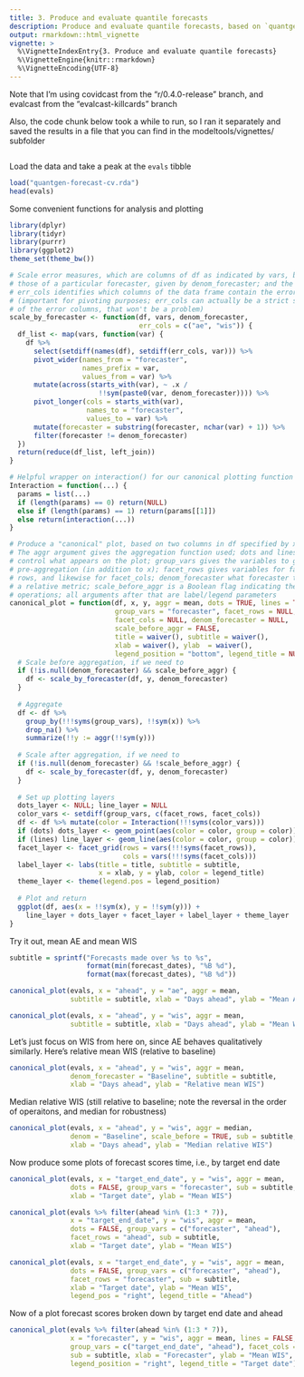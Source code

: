 ```yaml
---
title: 3. Produce and evaluate quantile forecasts
description: Produce and evaluate quantile forecasts, based on `quantgen` and `evalcast`.
output: rmarkdown::html_vignette
vignette: >
  %\VignetteIndexEntry{3. Produce and evaluate quantile forecasts}
  %\VignetteEngine{knitr::rmarkdown}
  %\VignetteEncoding{UTF-8}
---
```


Note that I'm using covidcast from the "r/0.4.0-release" branch, and evalcast
from the "evalcast-killcards" branch

Also, the code chunk below took a while to run, so I ran it separately and
saved the results in a file that you can find in the modeltools/vignettes/ 
subfolder

```r
```

Load the data and take a peak at the `evals` tibble

```r
load("quantgen-forecast-cv.rda")
head(evals)
```

Some convenient functions for analysis and plotting

```r
library(dplyr)
library(tidyr)
library(purrr)
library(ggplot2)
theme_set(theme_bw())

# Scale error measures, which are columns of df as indicated by vars, based on
# those of a particular forecaster, given by denom_forecaster; and the argument
# err_cols identifies which columns of the data frame contain the error metrics
# (important for pivoting purposes; err_cols can actually be a strict superset 
# of the error columns, that won't be a problem)
scale_by_forecaster <- function(df, vars, denom_forecaster, 
                                err_cols = c("ae", "wis")) {
  df_list <- map(vars, function(var) {
    df %>% 
      select(setdiff(names(df), setdiff(err_cols, var))) %>% 
      pivot_wider(names_from = "forecaster", 
                  names_prefix = var, 
                  values_from = var) %>% 
      mutate(across(starts_with(var), ~ .x /
                      !!sym(paste0(var, denom_forecaster)))) %>%
      pivot_longer(cols = starts_with(var), 
                   names_to = "forecaster",
                   values_to = var) %>%
      mutate(forecaster = substring(forecaster, nchar(var) + 1)) %>%
      filter(forecaster != denom_forecaster)
  })
  return(reduce(df_list, left_join))
}

# Helpful wrapper on interaction() for our canonical plotting function 
Interaction = function(...) {
  params = list(...)
  if (length(params) == 0) return(NULL) 
  else if (length(params) == 1) return(params[[1]])
  else return(interaction(...))
}

# Produce a "canonical" plot, based on two columns in df specified by x and y.
# The aggr argument gives the aggregation function used; dots and lines just
# control what appears on the plot; group_vars gives the variables to group by
# pre-aggregation (in addition to x); facet_rows gives variables for faceting on
# rows, and likewise for facet_cols; denom_forecaster what forecaster to use for
# a relative metric; scale_before_aggr is a Boolean flag indicating the order of
# operations; all arguments after that are label/legend parameters
canonical_plot = function(df, x, y, aggr = mean, dots = TRUE, lines = TRUE, 
                          group_vars = "forecaster", facet_rows = NULL,
                          facet_cols = NULL, denom_forecaster = NULL, 
                          scale_before_aggr = FALSE,
                          title = waiver(), subtitle = waiver(), 
                          xlab = waiver(), ylab  = waiver(), 
                          legend_position = "bottom", legend_title = NULL) {
  # Scale before aggregation, if we need to
  if (!is.null(denom_forecaster) && scale_before_aggr) {
    df <- scale_by_forecaster(df, y, denom_forecaster)
  }
  
  # Aggregate
  df <- df %>% 
    group_by(!!!syms(group_vars), !!sym(x)) %>% 
    drop_na() %>%
    summarize(!!y := aggr(!!sym(y)))
  
  # Scale after aggregation, if we need to
  if (!is.null(denom_forecaster) && !scale_before_aggr) {
    df <- scale_by_forecaster(df, y, denom_forecaster)
  }
  
  # Set up plotting layers
  dots_layer <- NULL; line_layer = NULL
  color_vars <- setdiff(group_vars, c(facet_rows, facet_cols))
  df <- df %>% mutate(color = Interaction(!!!syms(color_vars)))
  if (dots) dots_layer <- geom_point(aes(color = color, group = color))
  if (lines) line_layer <- geom_line(aes(color = color, group = color))
  facet_layer <- facet_grid(rows = vars(!!!syms(facet_rows)),
                            cols = vars(!!!syms(facet_cols)))
  label_layer <- labs(title = title, subtitle = subtitle, 
                      x = xlab, y = ylab, color = legend_title)
  theme_layer <- theme(legend.pos = legend_position)
  
  # Plot and return
  ggplot(df, aes(x = !!sym(x), y = !!sym(y))) +  
    line_layer + dots_layer + facet_layer + label_layer + theme_layer 
}
```

Try it out, mean AE and mean WIS

```r
subtitle = sprintf("Forecasts made over %s to %s",
                   format(min(forecast_dates), "%B %d"),
                   format(max(forecast_dates), "%B %d"))

canonical_plot(evals, x = "ahead", y = "ae", aggr = mean, 
               subtitle = subtitle, xlab = "Days ahead", ylab = "Mean AE") 

canonical_plot(evals, x = "ahead", y = "wis", aggr = mean,
               subtitle = subtitle, xlab = "Days ahead", ylab = "Mean WIS") 
```

Let's just focus on WIS from here on, since AE behaves qualitatively similarly.
Here's relative mean WIS (relative to baseline)

```r
canonical_plot(evals, x = "ahead", y = "wis", aggr = mean, 
               denom_forecaster = "Baseline", subtitle = subtitle, 
               xlab = "Days ahead", ylab = "Relative mean WIS")
```

Median relative WIS (still relative to baseline; note the reversal in the order
of operaitons, and median for robustness)

```r
canonical_plot(evals, x = "ahead", y = "wis", aggr = median,
               denom = "Baseline", scale_before = TRUE, sub = subtitle, 
               xlab = "Days ahead", ylab = "Median relative WIS")
```

Now produce some plots of forecast scores time, i.e., by target end date

```r
canonical_plot(evals, x = "target_end_date", y = "wis", aggr = mean,
               dots = FALSE, group_vars = "forecaster", sub = subtitle, 
               xlab = "Target date", ylab = "Mean WIS")

canonical_plot(evals %>% filter(ahead %in% (1:3 * 7)), 
               x = "target_end_date", y = "wis", aggr = mean,
               dots = FALSE, group_vars = c("forecaster", "ahead"), 
               facet_rows = "ahead", sub = subtitle, 
               xlab = "Target date", ylab = "Mean WIS")

canonical_plot(evals, x = "target_end_date", y = "wis", aggr = mean,
               dots = FALSE, group_vars = c("forecaster", "ahead"), 
               facet_rows = "forecaster", sub = subtitle, 
               xlab = "Target date", ylab = "Mean WIS",
               legend_pos = "right", legend_title = "Ahead")
```

Now of a plot forecast scores broken down by target end date and ahead 

```r
canonical_plot(evals %>% filter(ahead %in% (1:3 * 7)), 
               x = "forecaster", y = "wis", aggr = mean, lines = FALSE, 
               group_vars = c("target_end_date", "ahead"), facet_cols = "ahead",
               sub = subtitle, xlab = "Forecaster", ylab = "Mean WIS",
               legend_position = "right", legend_title = "Target date") 
```